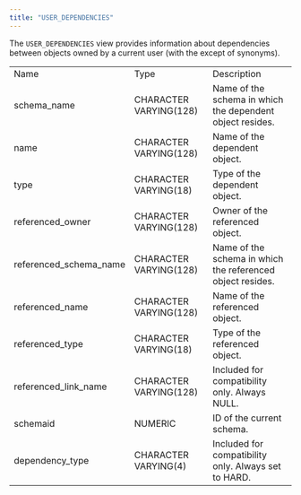 ```yaml
---
title: "USER_DEPENDENCIES"
---
```


<div id="user_dependencies" class="registered_link"></div>


The `USER_DEPENDENCIES` view provides information about dependencies between objects owned by a current user (with the except of synonyms).

|                          |                        |                                                            |
|--------------------------|------------------------|------------------------------------------------------------|
| Name                     | Type                   | Description                                                |
| schema\_name             | CHARACTER VARYING(128) | Name of the schema in which the dependent object resides.  |
| name                     | CHARACTER VARYING(128) | Name of the dependent object.                              |
| type                     | CHARACTER VARYING(18)  | Type of the dependent object.                              |
| referenced\_owner        | CHARACTER VARYING(128) | Owner of the referenced object.                            |
| referenced\_schema\_name | CHARACTER VARYING(128) | Name of the schema in which the referenced object resides. |
| referenced\_name         | CHARACTER VARYING(128) | Name of the referenced object.                             |
| referenced\_type         | CHARACTER VARYING(18)  | Type of the referenced object.                             |
| referenced\_link\_name   | CHARACTER VARYING(128) | Included for compatibility only. Always NULL.              |
| schemaid                 | NUMERIC                | ID of the current schema.                                  |
| dependency\_type         | CHARACTER VARYING(4)   | Included for compatibility only. Always set to HARD.       |
